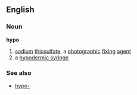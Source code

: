 ==English==
===Noun===
'''hypo'''
# [[sodium]] [[thiosulfate]], a [[photographic]] [[fixing]] [[agent]]
# a [[hypodermic syringe]]
===See also===
*[[hypo-]]